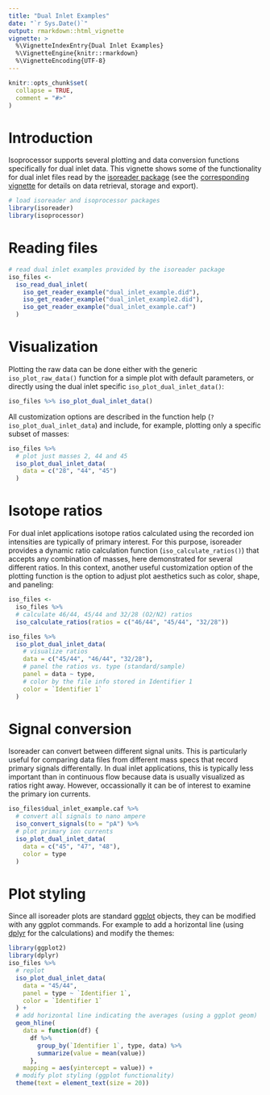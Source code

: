 ```yaml
---
title: "Dual Inlet Examples"
date: "`r Sys.Date()`"
output: rmarkdown::html_vignette
vignette: >
  %\VignetteIndexEntry{Dual Inlet Examples}
  %\VignetteEngine{knitr::rmarkdown}
  %\VignetteEncoding{UTF-8}
---
```



```r
knitr::opts_chunk$set(
  collapse = TRUE,
  comment = "#>"
)
```

# Introduction

Isoprocessor supports several plotting and data conversion functions specifically for dual inlet data. This vignette shows some of the functionality for dual inlet files read by the [isoreader package](http://isoprocessor.isoverse.org) (see the [corresponding vignette](http://isoreader.isoverse.org/articles/dual_inlet.html) for details on data retrieval, storage and export). 

```r
# load isoreader and isoprocessor packages
library(isoreader)
library(isoprocessor)
```


# Reading files

```r
# read dual inlet examples provided by the isoreader package
iso_files <- 
  iso_read_dual_inlet(
    iso_get_reader_example("dual_inlet_example.did"),
    iso_get_reader_example("dual_inlet_example2.did"),
    iso_get_reader_example("dual_inlet_example.caf")
  )
```

# Visualization

Plotting the raw data can be done either with the generic `iso_plot_raw_data()` function for a simple plot with default parameters, or directly using the dual inlet specific `iso_plot_dual_inlet_data()`:

```r
iso_files %>% iso_plot_dual_inlet_data()
```

All customization options are described in the function help (`?iso_plot_dual_inlet_data`) and include, for example, plotting only a specific subset of masses:

```r
iso_files %>% 
  # plot just masses 2, 44 and 45
  iso_plot_dual_inlet_data(
    data = c("28", "44", "45")
  )
```

# Isotope ratios

For dual inlet applications isotope ratios calculated using the recorded ion intensities are typically of primary interest. For this purpose, isoreader provides a dynamic ratio calculation function (`iso_calculate_ratios()`) that accepts any combination of masses, here demonstrated for several different ratios. In this context, another useful customization option of the plotting function is the option to adjust plot aesthetics such as color, shape, and paneling:

```r
iso_files <-
  iso_files %>% 
  # calculate 46/44, 45/44 and 32/28 (O2/N2) ratios
  iso_calculate_ratios(ratios = c("46/44", "45/44", "32/28"))

iso_files %>% 
  iso_plot_dual_inlet_data(
    # visualize ratios
    data = c("45/44", "46/44", "32/28"),
    # panel the ratios vs. type (standard/sample)
    panel = data ~ type,
    # color by the file info stored in Identifier 1
    color = `Identifier 1`
  )
```

# Signal conversion

Isoreader can convert between different signal units. This is particularly useful for comparing data files from different mass specs that record primary signals differentally. In dual inlet applications, this is typically less important than in continuous flow because data is usually visualized as ratios right away. However, occassionally it can be of interest to examine the primary ion currents. 

```r
iso_files$dual_inlet_example.caf %>% 
  # convert all signals to nano ampere
  iso_convert_signals(to = "pA") %>% 
  # plot primary ion currents
  iso_plot_dual_inlet_data(
    data = c("45", "47", "48"),
    color = type
  )
```

# Plot styling

Since all isoreader plots are standard [ggplot](http://ggplot2.tidyverse.org/) objects, they can be modified with any ggplot commands. For example to add a horizontal line (using [dplyr](http://dplyr.tidyverse.org/) for the calculations) and modify the themes:

```r
library(ggplot2)
library(dplyr)
iso_files %>% 
  # replot
  iso_plot_dual_inlet_data(
    data = "45/44",
    panel = type ~ `Identifier 1`,
    color = `Identifier 1`
  ) +
  # add horizontal line indicating the averages (using a ggplot geom)
  geom_hline(
    data = function(df) {
      df %>% 
        group_by(`Identifier 1`, type, data) %>% 
        summarize(value = mean(value))
      }, 
    mapping = aes(yintercept = value)) +
  # modify plot styling (ggplot functionality)
  theme(text = element_text(size = 20))
```

